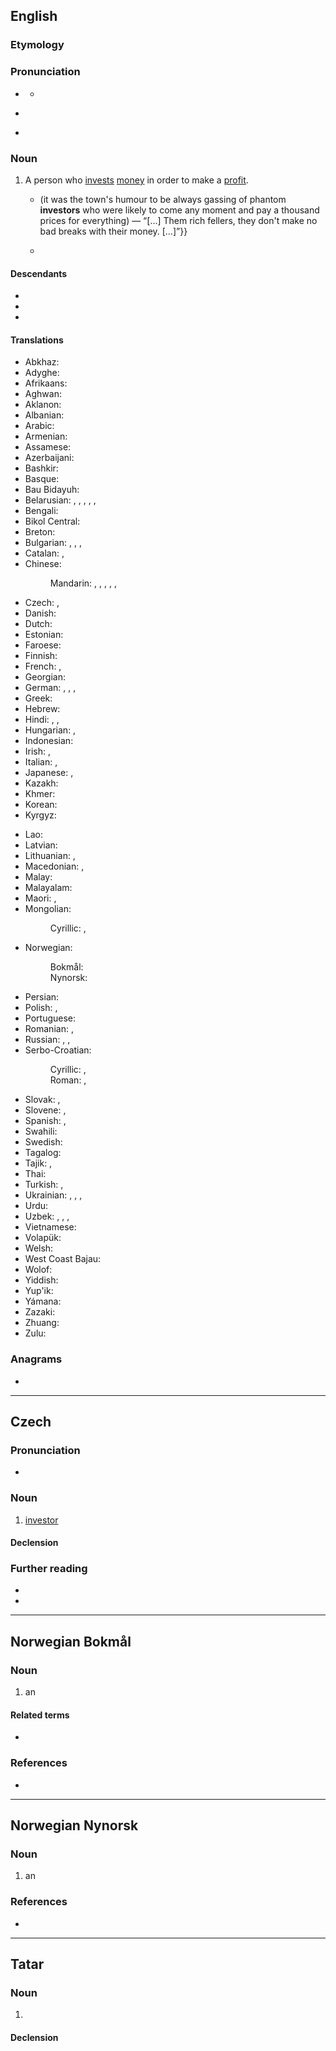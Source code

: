 {{also|Investor}}
==English==

===Etymology===
{{suffix|en|invest|or}}

===Pronunciation===
* {{a|RP}} {{IPA|en|/ɪnˈvɛs.tə(ɹ)/}}
** {{audio|en|LL-Q1860 (eng)-Vealhurl-investor.wav|Audio (UK)}}
* {{a|GA}} {{IPA|en|/ɪnˈvɛs.tɚ/}}
* {{rhymes|en|ɛstə(ɹ)|s=3}}

===Noun===
{{en-noun}}

# A person who [[invest]]s [[money]] in order to make a [[profit]].
#* {{quote-book|en|year=1899|author={{w|Stephen Crane}}|title=[[s:Twelve O'Clock|Twelve O'Clock]]|chapter=1|text={{...}} (it was the town's humour to be always gassing of phantom '''investors''' who were likely to come any moment and pay a thousand prices for everything) &mdash; “[…]&nbsp;Them rich fellers, they don't make no bad breaks with their money.&nbsp;[&hellip;]”}}
#* {{quote-journal|en|date=2013-06-21|author=Chico Harlan|volume=189|issue=2|page=30|magazine={{w|The Guardian Weekly}}|title=After Fukushima, Japan beginning to see the light in solar energy|url=http://www.guardian.co.uk/world/2013/jun/18/japan-solar-energy-fukushima-nuclear-renewable-abe|text=Across Japan, technology companies and private '''investors''' are racing to install devices that until recently they had little interest in: solar panels. Massive solar parks are popping up as part of a rapid build-up that one developer likened to an "explosion."}}

====Descendants====
* {{desc|de|Investor|bor=1}}
* {{desc|pl|inwestor|bor=1}}
* {{desc|ru|инве́стор|bor=1}}

====Translations====
{{trans-top|person who invests money in order to make a profit}}
* Abkhaz: {{t-needed|ab}}
* Adyghe: {{t-needed|ady|}}
* Afrikaans: {{t-needed|af|}}
* Aghwan: {{t-needed|xag|}}
* Aklanon: {{t-needed|akl|}}
* Albanian: {{t-needed|sq|}}
* Arabic: {{t|ar|مُسْتَثْمِر|m}}
* Armenian: {{t+|hy|ներդրող}}
* Assamese: {{t-needed|as|}}
* Azerbaijani: {{t|az|investor}}
* Bashkir: {{t-needed|ba|}}
* Basque: {{t-needed|eu}}
* Bau Bidayuh: {{t-needed|sne|}}
* Belarusian: {{t|be|інве́стар|m}}, {{t|be|інве́старка|f}}, {{t|be|інвэ́стар|m}}, {{t|be|інвэ́старка|f}}, {{t|be|укла́дчык|m}}, {{t|be|укла́дчыца|f}}
* Bengali: {{t-needed|bn|}}
* Bikol Central: {{t-needed|bcl|}}
* Breton: {{t-needed|br|}}
* Bulgarian: {{t|bg|инвести́тор|m}}, {{t|bg|инвести́торка|f}}, {{t|bg|вложи́тел|m}}, {{t|bg|вложи́телка|f}}
* Catalan: {{t|ca|inversor|m}}, {{t|ca|inversionista|m|f}}
* Chinese:
*: Mandarin: {{t+|zh|投資者}}, {{t+|zh|投资者|tr=tóuzīzhě}}, {{t+|zh|投資家}}, {{t+|zh|投资家|tr=tóuzījiā}}, {{t+|zh|投資人}}, {{t+|zh|投资人|tr=tóuzīrén}}
* Czech: {{t+|cs|investor|m}}, {{t|cs|investorka|f}}
* Danish: {{t|da|investor|c}}
* Dutch: {{t+|nl|investeerder|m}}
* Estonian: {{t+|et|investor}}
* Faroese: {{t|fo|íleggjari|m}}
* Finnish: {{t+|fi|sijoittaja}}
* French: {{t+|fr|investisseur}}, {{t+|fr|investisseuse|f}}
* Georgian: {{t|ka|ინვესტორი}}
* German: {{t+|de|Investor|m}}, {{t+|de|Investorin|f}}, {{t+|de|Anleger|m}}, {{t+|de|Anlegerin|f}}
* Greek: {{t+|el|επενδυτής|m}}
* Hebrew: {{t|he|מַשְׁקִיעַ|m|tr=mashkiya}}
* Hindi: {{t|hi|विनिधानकर्ता|m}}, {{t|hi|निवेशक|m}}, {{t|hi|निवेशकर्ता|m}}
* Hungarian: {{t+|hu|befektető}}, {{t+|hu|beruházó}}
* Indonesian: {{t+|id|investor}}
* Irish: {{t|ga|fuilleamhóir|m}}, {{t|ga|infheisteoir|m}}
* Italian: {{t+|it|investitore|m}}, {{t+|it|investitrice|f}}
* Japanese: {{t+|ja|投資家|tr=とうしか, tōshika}}, {{t|ja|出資者|tr=しゅっししゃ, shusshisha}}
* Kazakh: {{t|kk|инвестор}}
* Khmer: {{t|km|អ្នកធ្វើវិនិយោគ}}
* Korean: {{t+|ko|투자자(投資者)}}
* Kyrgyz: {{t|ky|инвестор}}
{{trans-mid}}
* Lao: {{t+|lo|ນັກລົງທຶນ}}
* Latvian: {{t|lv|investors|m}}
* Lithuanian: {{t|lt|investitorius|m}}, {{t|lt|investuotojas|m}}
* Macedonian: {{t|mk|инвести́тор|m}}, {{t|mk|инвести́торка|f}}
* Malay: {{t|ms|pelabur}}
* Malayalam: {{t+|ml|നിക്ഷേപകൻ|m}}
* Maori: {{t|mi|kaiwhakangao}}, {{t|mi|kaiwhakangao moni}}
* Mongolian:
*: Cyrillic: {{t|mn|оруулагч}}, {{t|mn|хөрөнгө оруулагч}}
* Norwegian:
*: Bokmål: {{t|nb|investor|m}}
*: Nynorsk: {{t|nn|investor|m}}
* Persian: {{t|fa|سرمایه‌گذار|tr=sarmâye-gozâr}}
* Polish: {{t+|pl|inwestor|m}}, {{t|pl|inwestorka|f}}
* Portuguese: {{t+|pt|investidor|m}}
* Romanian: {{t+|ro|investitor|m}}, {{t|ro|investitoare|f}}
* Russian: {{t+|ru|инве́стор|m}} {{qualifier|male or female}}, {{t+|ru|вкла́дчик|m}}, {{t+|ru|вкла́дчица|f}}
* Serbo-Croatian:
*: Cyrillic: {{t|sh|ула̀га̄ч|m}}, {{t|sh|инвѐстӣтор|m}}
*: Roman: {{t+|sh|ulàgāč|m}}, {{t+|sh|invèstītor|m}}
* Slovak: {{t|sk|investor|m}}, {{t|sk|investorka|f}}
* Slovene: {{t|sl|investitor|m}}, {{t|sl|investitorica|f}}
* Spanish: {{qualifier|Latin America}} {{t|es|inversionista|m}}, {{qualifier|Argentina|Spain}} {{t|es|inversor|m}}
* Swahili: {{t+|sw|mwekezaji}}
* Swedish: {{t+|sv|investerare|c}}
* Tagalog: {{t|tl|mamumuhunan}}
* Tajik: {{t+|tg|сармоягузор}}, {{t|tg|инвестор}}
* Thai: {{t|th|ผู้ลงทุน}}
* Turkish: {{t+|tr|yatırımcı}}, {{t+|tr|sermayedar}}
* Ukrainian: {{t+|uk|інве́стор|m}}, {{t|uk|інве́сторка|f}}, {{t|uk|вкла́дник|m}}, {{t|uk|вкла́дниця|f}}
* Urdu: {{t|ur|سَرْمایَہ کار|m|tr=sarmāyā-kār}}
* Uzbek: {{t+|uz|investor}}, {{t+|uz|sarmoyador}}, {{t+|uz|[[sarmoya]] [[kirituvchi]]}}, {{t+|uz|omonatchi}}
* Vietnamese: {{t+|vi|đầu tư|alt=người đầu tư}}
* Volapük: {{t-needed|vo|}}
* Welsh: {{t-needed|cy|}}
* West Coast Bajau: {{t-needed|bdr|}}
* Wolof: {{t-needed|wo|}}
* Yiddish: {{t-needed|yi|}}
* Yup'ik: {{t-needed|esu|}}
* Yámana: {{t-needed|yag|}}
* Zazaki: {{t-needed|zza|}}
* Zhuang: {{t-needed|za|}}
* Zulu: {{t-needed|zu|}}
{{trans-bottom}}

===Anagrams===
* {{anagrams|en|a=einorstv|viretons}}

{{c|en|Occupations|Finance|Business}}

----

==Czech==

===Pronunciation===
* {{cs-IPA}}

===Noun===
{{cs-noun|g=m}}

# [[#English|investor]]

====Declension====
{{cs-decl-noun
|investor|investora|[[investoru]], [[investorovi]]|investora|investore|[[investoru]], [[investorovi]]|investorem
|investoři|investorů|investorům|investory|investoři|investorech|investory
}}

===Further reading===
* {{R:PSJC}}
* {{R:SSJC}}

{{c|cs|Occupations|Finance}}

----

==Norwegian Bokmål==
{{wikipedia|lang=no}}

===Noun===
{{nb-noun-m1}}

# an {{l|en|investor}}

====Related terms====
* {{l|nb|investere}}

===References===
* {{R:The Bokmål Dictionary}}

----

==Norwegian Nynorsk==

===Noun===
{{nn-noun-m1}}

# an {{l|en|investor}}

===References===
* {{R:The Nynorsk Dictionary}}

----

==Tatar==

===Noun===
{{tt-pos|noun|l}}

# {{spelling of|tt|Latin|инвестор}}

====Declension====
{{tt-latin-noun|nıñ|ğa|nı|da|dan}}
